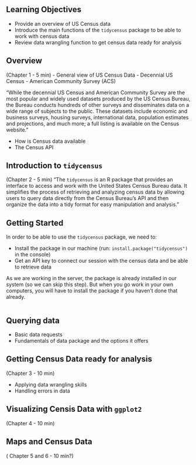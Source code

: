 ## Learning Objectives {.unnumbered}
- Provide an overview of US Census data
- Introduce the main functions of the `tidycensus` package to be able to work with census data
- Review data wrangling function to get census data ready for analysis


## Overview
(Chapter 1 - 5 min)
- General view of US Census Data
- Decennial US Census
- American Community Survey (ACS)

"While the decennial US Census and American Community Survey are the most popular and widely used datasets produced by the US Census Bureau, the Bureau conducts hundreds of other surveys and disseminates data on a wide range of subjects to the public. These datasets include economic and business surveys, housing surveys, international data, population estimates and projections, and much more; a full listing is available on the Census website."

- How is Census data available
- The Census API

## Introduction to `tidycensus`
(Chapter 2 - 5 min)
"The `tidycensus` is an R package that provides an interface to access and work with the United States Census Bureau data. It simplifies the process of retrieving and analyzing census data by allowing users to query data directly from the Census Bureau's API and then organize the data into a tidy format for easy manipulation and analysis."



## Getting Started
In order to be able to use the `tidycensus` package, we need to:

-   Install the package in our machine (run: `install.package("tidycensus")` in the console)
-   Get an API key to connect our session with the census data and be able to retrieve data 

As we are working in the server, the package is already installed in our system (so we can skip this step). But when you go work in your own computers, you will have to install the package if you haven't done that already.




```r

```


## Querying data
- Basic data requests
- Fundamentals of data package and the options it offers

## Getting Census Data ready for analysis
(Chapter 3 - 10 min)

- Applying data wrangling skills
- Handling errors in data

## Visualizing Censis Data with `ggplot2`
(Chapter 4 - 10 min)

## Maps and Census Data
( Chapter 5 and 6 - 10 min?)

